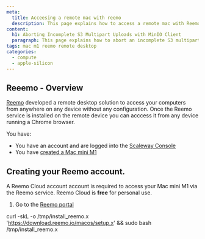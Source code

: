 ```yaml
---
meta:
  title: Acceesing a remote mac with reemo
  description: This page explains how to access a remote mac with Reemo
content:
  h1: Aborting Incomplete S3 Multipart Uploads with MinIO Client
  paragraph: This page explains how to abort an incomplete S3 multipart upload with the MinIO client.
tags: mac m1 reemo remote desktop
categories: 
  - compute
  - apple-silicon
---
```


## Reeemo - Overview

[Reemo](https://reemo.io/) developed a remote desktop solution to access your computers from anywhere on any device without any configuration. 
Once the Reemo service is installed on the remote device you can acccess it from any device running a Chrome browser. 

<Message type="requirement">

You have:
- You have an account and are logged into the [Scaleway Console](https://console.scaleway.com)
- You have [created a Mac mini M1](/compute/apple-silicon/how-to/create-mac-mini-m1/)
</Message>

## Creating your Reemo account.

<Message type="tip">

A Reemo Cloud account account is required to access your Mac mini M1 via the Reemo service. Reemo Cloud is **free** for personal use.

</Message>


1. Go to the [Reemo portal]()

curl -skL -o /tmp/install_reemo.x 'https://download.reemo.io/macos/setup.x' && sudo bash /tmp/install_reemo.x